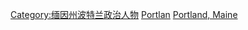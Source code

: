 {{Commons category|Mayors of Portland, Maine}}
[[Category:缅因州波特兰政治人物|Category:缅因州波特兰政治人物]]
[[Category:缅因州各地市长|Portlan]]
[[Category:美国各市市长|Portland, Maine]]
